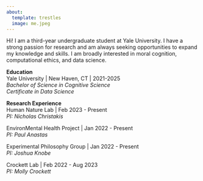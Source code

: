 ```yaml
---
about:
  template: trestles
  image: me.jpeg
---
```


Hi! I am a third-year undergraduate student at Yale University. I have a strong passion for research and am always seeking opportunities to expand my knowledge and skills. I am broadly interested in moral cognition, computational ethics, and data science.

**Education**  
Yale University | New Haven, CT | 2021-2025  
*Bachelor of Science in Cognitive Science*  
*Certificate in Data Science*  

**Research Experience**  
Human Nature Lab | Feb 2023 - Present  
*PI: Nicholas Christakis*  

EnvironMental Health Project | Jan 2022 - Present  
*PI: Paul Anastas*  

Experimental Philosophy Group | Jan 2022 - Present  
*PI: Joshua Knobe*  

Crockett Lab | Feb 2022 - Aug 2023  
*PI: Molly Crockett*  